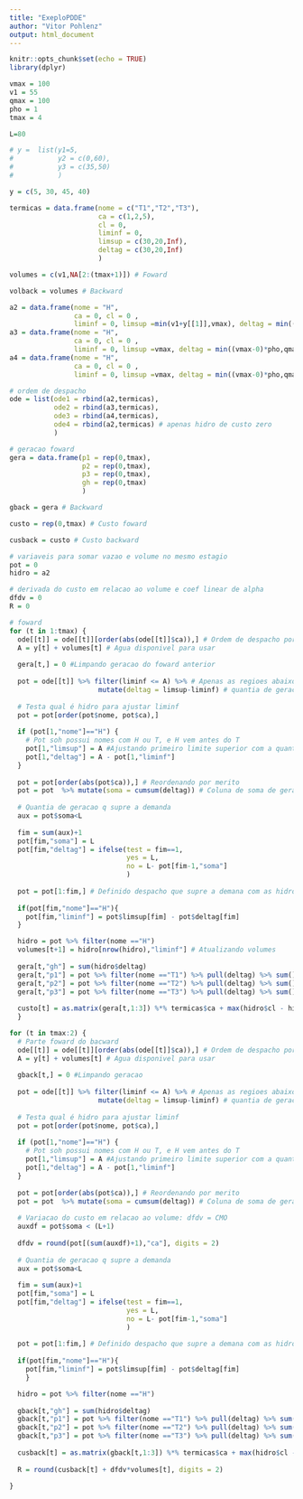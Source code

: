 ```yaml
---
title: "ExeploPDDE"
author: "Vitor Pohlenz"
output: html_document
---
```


```r
knitr::opts_chunk$set(echo = TRUE)
library(dplyr)
```


```r
vmax = 100
v1 = 55
qmax = 100
pho = 1
tmax = 4

L=80

# y =  list(y1=5,
#           y2 = c(0,60),
#           y3 = c(35,50)
#           )

y = c(5, 30, 45, 40)

termicas = data.frame(nome = c("T1","T2","T3"),
                      ca = c(1,2,5),
                      cl = 0,
                      liminf = 0,
                      limsup = c(30,20,Inf),
                      deltag = c(30,20,Inf)
                      )

volumes = c(v1,NA[2:(tmax+1)]) # Foward

volback = volumes # Backward

a2 = data.frame(nome = "H", 
                ca = 0, cl = 0 , 
                liminf = 0, limsup =min(v1+y[[1]],vmax), deltag = min((v1+y[[1]]-0)*pho,qmax*pho) )
a3 = data.frame(nome = "H", 
                ca = 0, cl = 0 , 
                liminf = 0, limsup =vmax, deltag = min((vmax-0)*pho,qmax*pho) )
a4 = data.frame(nome = "H", 
                ca = 0, cl = 0 , 
                liminf = 0, limsup =vmax, deltag = min((vmax-0)*pho,qmax*pho) )

# ordem de despacho
ode = list(ode1 = rbind(a2,termicas),
           ode2 = rbind(a3,termicas),
           ode3 = rbind(a4,termicas),
           ode4 = rbind(a2,termicas) # apenas hidro de custo zero
           )

# geracao foward
gera = data.frame(p1 = rep(0,tmax), 
                  p2 = rep(0,tmax), 
                  p3 = rep(0,tmax), 
                  gh = rep(0,tmax)
                  )

gback = gera # Backward

custo = rep(0,tmax) # Custo foward

cusback = custo # Custo backward

# variaveis para somar vazao e volume no mesmo estagio
pot = 0
hidro = a2

# derivada do custo em relacao ao volume e coef linear de alpha
dfdv = 0
R = 0
```

```r
# foward
for (t in 1:tmax) {
  ode[[t]] = ode[[t]][order(abs(ode[[t]]$ca)),] # Ordem de despacho por merito
  A = y[t] + volumes[t] # Agua disponivel para usar
  
  gera[t,] = 0 #Limpando geracao do foward anterior
  
  pot = ode[[t]] %>% filter(liminf <= A) %>% # Apenas as regioes abaixo da quantia de agua disponivel
                      mutate(deltag = limsup-liminf) # quantia de geracao
  
  # Testa qual é hidro para ajustar liminf
  pot = pot[order(pot$nome, pot$ca),]
  
  if (pot[1,"nome"]=="H") {
    # Pot soh possui nomes com H ou T, e H vem antes do T
    pot[1,"limsup"] = A #Ajustando primeiro limite superior com a quantia de agua
    pot[1,"deltag"] = A - pot[1,"liminf"] 
  }
  
  pot = pot[order(abs(pot$ca)),] # Reordenando por merito
  pot = pot  %>% mutate(soma = cumsum(deltag)) # Coluna de soma de geracoes
  
  # Quantia de geracao q supre a demanda
  aux = pot$soma<L 
  
  fim = sum(aux)+1
  pot[fim,"soma"] = L
  pot[fim,"deltag"] = ifelse(test = fim==1, 
                             yes = L,
                             no = L- pot[fim-1,"soma"]
                             )
    
  pot = pot[1:fim,] # Definido despacho que supre a demana com as hidros segmentadas
  
  if(pot[fim,"nome"]=="H"){
    pot[fim,"liminf"] = pot$limsup[fim] - pot$deltag[fim]
  }

  hidro = pot %>% filter(nome =="H")
  volumes[t+1] = hidro[nrow(hidro),"liminf"] # Atualizando volumes 
  
  gera[t,"gh"] = sum(hidro$deltag)
  gera[t,"p1"] = pot %>% filter(nome =="T1") %>% pull(deltag) %>% sum()
  gera[t,"p2"] = pot %>% filter(nome =="T2") %>% pull(deltag) %>% sum()
  gera[t,"p3"] = pot %>% filter(nome =="T3") %>% pull(deltag) %>% sum()
  
  custo[t] = as.matrix(gera[t,1:3]) %*% termicas$ca + max(hidro$cl - hidro$ca*volumes[t+1])
  }
```

```r
for (t in tmax:2) {
  # Parte foward do bacward
  ode[[t]] = ode[[t]][order(abs(ode[[t]]$ca)),] # Ordem de despacho por merito
  A = y[t] + volumes[t] # Agua disponivel para usar
  
  gback[t,] = 0 #Limpando geracao
  
  pot = ode[[t]] %>% filter(liminf <= A) %>% # Apenas as regioes abaixo da quantia de agua disponivel
                      mutate(deltag = limsup-liminf) # quantia de geracao
  
  # Testa qual é hidro para ajustar liminf
  pot = pot[order(pot$nome, pot$ca),]
  
  if (pot[1,"nome"]=="H") {
    # Pot soh possui nomes com H ou T, e H vem antes do T
    pot[1,"limsup"] = A #Ajustando primeiro limite superior com a quantia de agua
    pot[1,"deltag"] = A - pot[1,"liminf"] 
  }
  
  pot = pot[order(abs(pot$ca)),] # Reordenando por merito
  pot = pot  %>% mutate(soma = cumsum(deltag)) # Coluna de soma de geracoes
  
  # Variacao do custo em relacao ao volume: dfdv = CMO
  auxdf = pot$soma < (L+1) 
  
  dfdv = round(pot[(sum(auxdf)+1),"ca"], digits = 2)
  
  # Quantia de geracao q supre a demanda
  aux = pot$soma<L 
  
  fim = sum(aux)+1
  pot[fim,"soma"] = L
  pot[fim,"deltag"] = ifelse(test = fim==1, 
                             yes = L,
                             no = L- pot[fim-1,"soma"]
                             )
  
  pot = pot[1:fim,] # Definido despacho que supre a demana com as hidros segmentadas
  
  if(pot[fim,"nome"]=="H"){
    pot[fim,"liminf"] = pot$limsup[fim] - pot$deltag[fim]
    }

  hidro = pot %>% filter(nome =="H")
  
  gback[t,"gh"] = sum(hidro$deltag)
  gback[t,"p1"] = pot %>% filter(nome =="T1") %>% pull(deltag) %>% sum()
  gback[t,"p2"] = pot %>% filter(nome =="T2") %>% pull(deltag) %>% sum()
  gback[t,"p3"] = pot %>% filter(nome =="T3") %>% pull(deltag) %>% sum()   
  
  cusback[t] = as.matrix(gback[t,1:3]) %*% termicas$ca + max(hidro$cl - hidro$ca*volumes[t])
  
  R = round(cusback[t] + dfdv*volumes[t], digits = 2)
  
}

```

